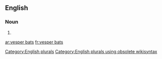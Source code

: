
==English==

===Noun===
{{head|en}}

# {{plural of|vesper bat}}

[[Category:English plurals]][[Category:English plurals using obsolete wikisyntax]]

[[ar:vesper bats]]
[[fr:vesper bats]]